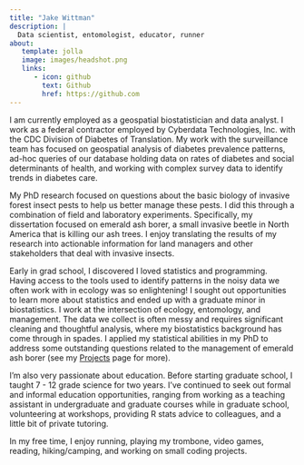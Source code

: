 ```yaml
---
title: "Jake Wittman"
description: |
  Data scientist, entomologist, educator, runner
about: 
   template: jolla
   image: images/headshot.png
   links:
      - icon: github
        text: Github
        href: https://github.com
---
```


I am currently employed as a geospatial biostatistician and data analyst. I work as a federal contractor employed by Cyberdata Technologies, Inc. with the CDC Division of Diabetes of Translation. My work with the surveillance team has focused on geospatial analysis of diabetes prevalence patterns, ad-hoc queries of our database holding data on rates of diabetes and social determinants of health, and working with complex survey data to identify trends in diabetes care.

My PhD research focused on questions about the basic biology of invasive forest insect pests to help us better manage these pests. I did this through a combination of field and laboratory experiments. Specifically, my dissertation focused on emerald ash borer, a small invasive beetle in North America that is killing our ash trees. I enjoy translating the results of my research into actionable information for land managers and other stakeholders that deal with invasive insects.

Early in grad school, I discovered I loved statistics and programming. Having access to the tools used to identify patterns in the noisy data we often work with in ecology was so enlightening! I sought out opportunities to learn more about statistics and ended up with a graduate minor in biostatistics. I work at the intersection of ecology, entomology, and management. The data we collect is often messy and requires significant cleaning and thoughtful analysis, where my biostatistics background has come through in spades. I applied my statistical abilities in my PhD to address some outstanding questions related to the management of emerald ash borer (see my [Projects](https://wittja01.github.io/website/projects.html) page for more).

I'm also very passionate about education. Before starting graduate school, I taught 7 - 12 grade science for two years. I've continued to seek out formal and informal education opportunities, ranging from working as a teaching assistant in undergraduate and graduate courses while in graduate school, volunteering at workshops, providing R stats advice to colleagues, and a little bit of private tutoring.

In my free time, I enjoy running, playing my trombone, video games, reading, hiking/camping, and working on small coding projects.
